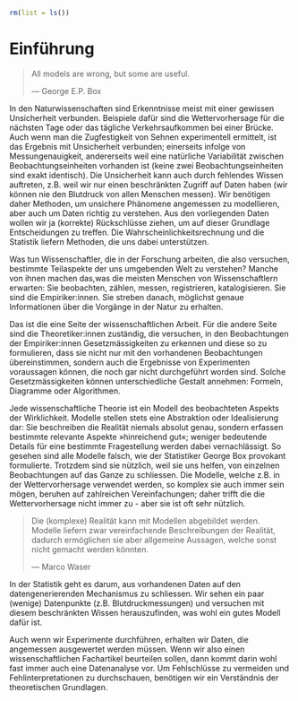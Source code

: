 ```r
rm(list = ls())
```

# Einführung

> All models are wrong, but some are useful.
>
> --- George E.P. Box


In den Naturwissenschaften sind Erkenntnisse meist mit einer gewissen Unsicherheit verbunden. Beispiele dafür sind die Wettervorhersage für die nächsten Tage oder das tägliche Verkehrsaufkommen bei einer Brücke. Auch wenn man die Zugfestigkeit von Sehnen experimentell ermittelt, ist das Ergebnis mit Unsicherheit verbunden; einerseits infolge von Messungenauigkeit, andererseits weil eine natürliche Variabilität zwischen Beobachtungseinheiten vorhanden ist (keine zwei Beobachtungseinheiten sind exakt identisch). Die Unsicherheit kann auch durch fehlendes Wissen auftreten, z.B. weil wir nur einen beschränkten Zugriff auf Daten haben (wir können nie den Blutdruck von allen Menschen messen). Wir benötigen daher Methoden, um unsichere Phänomene angemessen zu modellieren, aber auch um Daten richtig zu verstehen. Aus den vorliegenden Daten wollen wir ja (korrekte) Rückschlüsse ziehen, um auf dieser Grundlage Entscheidungen zu treffen. Die Wahrscheinlichkeitsrechnung und die Statistik liefern Methoden, die uns dabei unterstützen.  

Was tun Wissenschaftler, die in der Forschung arbeiten, die also versuchen, bestimmte Teilaspekte der uns umgebenden Welt zu verstehen? Manche von ihnen machen das,was die meisten Menschen von Wissenschaftlern erwarten: Sie beobachten, zählen, messen, registrieren, katalogisieren. Sie sind die Empiriker:innen. Sie streben danach, möglichst genaue Informationen über die Vorgänge in der Natur zu erhalten.

Das ist die eine Seite der wissenschaftlichen Arbeit. Für die andere Seite sind die Theoretiker:innen zuständig, die versuchen, in den Beobachtungen der Empiriker:innen Gesetzmässigkeiten zu erkennen und diese so zu formulieren, dass sie nicht nur mit den vorhandenen Beobachtungen übereinstimmen, sondern auch die Ergebnisse von Experimenten voraussagen können, die noch gar nicht durchgeführt worden sind. Solche Gesetzmässigkeiten können unterschiedliche Gestalt annehmen: Formeln, Diagramme oder Algorithmen.

Jede wissenschaftliche Theorie ist ein Modell des beobachteten Aspekts der Wirklichkeit. Modelle stellen stets eine Abstraktion oder Idealisierung dar: Sie beschreiben die Realität niemals absolut genau, sondern erfassen bestimmte relevante Aspekte »hinreichend gut«; weniger bedeutende Details für eine bestimmte Fragestellung werden dabei vernachlässigt. So gesehen sind alle Modelle falsch, wie der Statistiker George Box provokant formulierte. Trotzdem sind sie nützlich, weil sie uns helfen, von einzelnen Beobachtungen auf das Ganze zu schliessen. Die Modelle, welche z.B. in der Wettervorhersage verwendet werden, so komplex sie auch immer sein mögen, beruhen auf zahlreichen Vereinfachungen; daher trifft die die Wettervorhersage nicht immer zu - aber sie ist oft sehr nützlich.

> Die (komplexe) Realität kann mit Modellen abgebildet werden. Modelle liefern zwar vereinfachende Beschreibungen der Realität, dadurch ermöglichen sie aber allgemeine Aussagen, welche sonst nicht gemacht werden könnten.
>
> --- Marco Waser

In der Statistik geht es darum, aus vorhandenen Daten auf den datengenerierenden Mechanismus zu schliessen. Wir sehen ein paar (wenige) Datenpunkte (z.B. Blutdruckmessungen) und versuchen mit diesem beschränkten Wissen herauszufinden, was wohl ein gutes Modell dafür ist. 

Auch wenn wir Experimente durchführen, erhalten wir Daten, die angemessen ausgewertet werden müssen. Wenn wir also einen wissenschaftlichen Fachartikel beurteilen sollen, dann kommt darin wohl fast immer auch eine Datenanalyse vor. Um  Fehlschlüsse zu vermeiden und Fehlinterpretationen zu durchschauen, benötigen wir ein Verständnis der theoretischen Grundlagen. 
